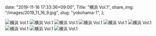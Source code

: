   date: "2019-11-16 17:33:36+09:00",
  Title: "横浜 Vol.1",
  share_img: "/images/2019_11_16_9.jpg",
  slug: "yokohama-1",
};

![横浜 Vol.1](/images/2019_11_16_1.jpg)
![横浜 Vol.1](/images/2019_11_16_2.jpg)
![横浜 Vol.1](/images/2019_11_16_3.jpg)
![横浜 Vol.1](/images/2019_11_16_4.jpg)
![横浜 Vol.1](/images/2019_11_16_5.jpg)
![横浜 Vol.1](/images/2019_11_16_6.jpg)
![横浜 Vol.1](/images/2019_11_16_7.jpg)
![横浜 Vol.1](/images/2019_11_16_8.jpg)
![横浜 Vol.1](/images/2019_11_16_9.jpg)
